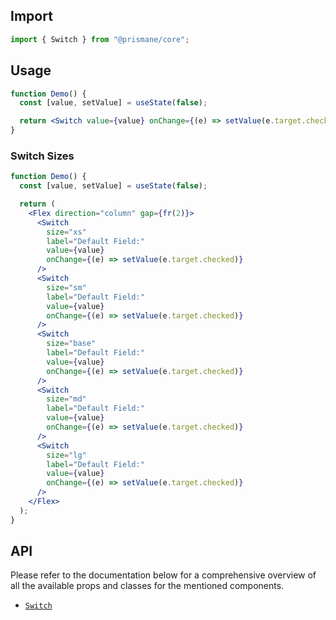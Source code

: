 ## Import

```js
import { Switch } from "@prismane/core";
```

## Usage

```jsx
function Demo() {
  const [value, setValue] = useState(false);

  return <Switch value={value} onChange={(e) => setValue(e.target.checked)} />;
}
```

### Switch Sizes

```jsx
function Demo() {
  const [value, setValue] = useState(false);

  return (
    <Flex direction="column" gap={fr(2)}>
      <Switch
        size="xs"
        label="Default Field:"
        value={value}
        onChange={(e) => setValue(e.target.checked)}
      />
      <Switch
        size="sm"
        label="Default Field:"
        value={value}
        onChange={(e) => setValue(e.target.checked)}
      />
      <Switch
        size="base"
        label="Default Field:"
        value={value}
        onChange={(e) => setValue(e.target.checked)}
      />
      <Switch
        size="md"
        label="Default Field:"
        value={value}
        onChange={(e) => setValue(e.target.checked)}
      />
      <Switch
        size="lg"
        label="Default Field:"
        value={value}
        onChange={(e) => setValue(e.target.checked)}
      />
    </Flex>
  );
}
```

## API

Please refer to the documentation below for a comprehensive overview of all the available props and classes for the mentioned components.

- [`Switch`](/docs/components-api/switch-api)
